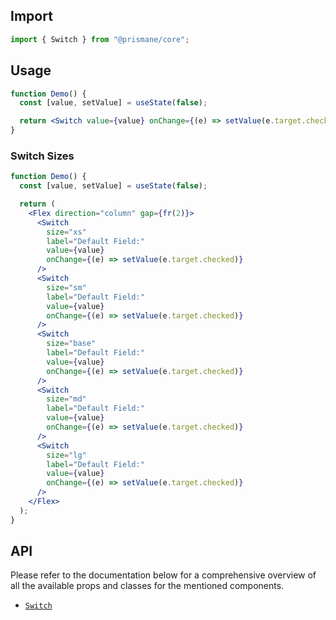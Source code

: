 ## Import

```js
import { Switch } from "@prismane/core";
```

## Usage

```jsx
function Demo() {
  const [value, setValue] = useState(false);

  return <Switch value={value} onChange={(e) => setValue(e.target.checked)} />;
}
```

### Switch Sizes

```jsx
function Demo() {
  const [value, setValue] = useState(false);

  return (
    <Flex direction="column" gap={fr(2)}>
      <Switch
        size="xs"
        label="Default Field:"
        value={value}
        onChange={(e) => setValue(e.target.checked)}
      />
      <Switch
        size="sm"
        label="Default Field:"
        value={value}
        onChange={(e) => setValue(e.target.checked)}
      />
      <Switch
        size="base"
        label="Default Field:"
        value={value}
        onChange={(e) => setValue(e.target.checked)}
      />
      <Switch
        size="md"
        label="Default Field:"
        value={value}
        onChange={(e) => setValue(e.target.checked)}
      />
      <Switch
        size="lg"
        label="Default Field:"
        value={value}
        onChange={(e) => setValue(e.target.checked)}
      />
    </Flex>
  );
}
```

## API

Please refer to the documentation below for a comprehensive overview of all the available props and classes for the mentioned components.

- [`Switch`](/docs/components-api/switch-api)
